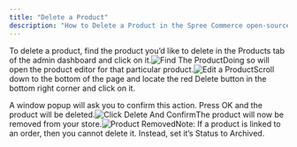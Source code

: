 ```yaml
---
title: "Delete a Product"
description: "How to Delete a Product in the Spree Commerce open-source eCommerce platform"
---
```


To delete a product, find the product you’d like to delete in the Products tab of the admin dashboard and click on it.<img alt="Find The Product" classname="block dark:hidden" src="https://vendo-production-res.cloudinary.com/image/upload/w_1920/q_auto/v1733761978/docs/Products/Delete%20a%20Product/2.1.2.1_Deleting_Products_-_Find_The_Product_y2mjgn.png" />Doing so will open the product editor for that particular product.<img alt="Edit a Product" classname="block dark:hidden" src="https://vendo-production-res.cloudinary.com/image/upload/w_1920/q_auto/v1733761979/docs/Products/Delete%20a%20Product/2.1.2.2_Deleting_Products_-_Product_Editor_gmjnrd.png" />Scroll down to the bottom of the page and locate the red Delete button in the bottom right corner and click on it.

A window popup will ask you to confirm this action. Press OK and the product will be deleted.<img alt="Click Delete And Confirm" classname="block dark:hidden" src="https://vendo-production-res.cloudinary.com/image/upload/w_1920/q_auto/v1733761979/docs/Products/Delete%20a%20Product/2.1.2.3_Deleting_Products_-_Click_Delete_And_Confirm_zhey82.png" />The product will now be removed from your store.<img alt="Product Removed" classname="block dark:hidden" src="https://vendo-production-res.cloudinary.com/image/upload/w_1920/q_auto/v1733761978/docs/Products/Delete%20a%20Product/2.1.2.4_Deleting_Products_-_Product_Removed_kpzd5j.png" />Note: If a product is linked to an order, then you cannot delete it. Instead, set it’s Status to Archived.